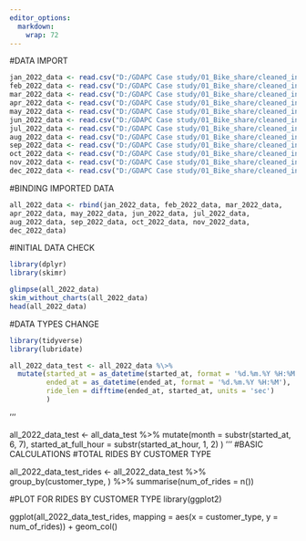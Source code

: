 ---
editor_options: 
  markdown: 
    wrap: 72
---

#DATA IMPORT

```{r}
jan_2022_data <- read.csv("D:/GDAPC Case study/01_Bike_share/cleaned_in_excel/csv/012022_tripdata.csv", sep = ';')
feb_2022_data <- read.csv("D:/GDAPC Case study/01_Bike_share/cleaned_in_excel/csv/022022_tripdata.csv", sep = ';')
mar_2022_data <- read.csv("D:/GDAPC Case study/01_Bike_share/cleaned_in_excel/csv/032022_tripdata.csv", sep = ';')
apr_2022_data <- read.csv("D:/GDAPC Case study/01_Bike_share/cleaned_in_excel/csv/042022_tripdata.csv", sep = ';')
may_2022_data <- read.csv("D:/GDAPC Case study/01_Bike_share/cleaned_in_excel/csv/052022_tripdata.csv", sep = ';')
jun_2022_data <- read.csv("D:/GDAPC Case study/01_Bike_share/cleaned_in_excel/csv/062022_tripdata.csv", sep = ';')
jul_2022_data <- read.csv("D:/GDAPC Case study/01_Bike_share/cleaned_in_excel/csv/072022_tripdata.csv", sep = ';')
aug_2022_data <- read.csv("D:/GDAPC Case study/01_Bike_share/cleaned_in_excel/csv/082022_tripdata.csv", sep = ';')
sep_2022_data <- read.csv("D:/GDAPC Case study/01_Bike_share/cleaned_in_excel/csv/092022_tripdata.csv", sep = ';')
oct_2022_data <- read.csv("D:/GDAPC Case study/01_Bike_share/cleaned_in_excel/csv/102022_tripdata.csv", sep = ';')
nov_2022_data <- read.csv("D:/GDAPC Case study/01_Bike_share/cleaned_in_excel/csv/112022_tripdata.csv", sep = ';')
dec_2022_data <- read.csv("D:/GDAPC Case study/01_Bike_share/cleaned_in_excel/csv/122022_tripdata.csv", sep = ';')
```

#BINDING IMPORTED DATA

```{r}
all_2022_data <- rbind(jan_2022_data, feb_2022_data, mar_2022_data,
apr_2022_data, may_2022_data, jun_2022_data, jul_2022_data,
aug_2022_data, sep_2022_data, oct_2022_data, nov_2022_data,
dec_2022_data)
```

#INITIAL DATA CHECK 
```{r}
library(dplyr) 
library(skimr)

glimpse(all_2022_data) 
skim_without_charts(all_2022_data)
head(all_2022_data)
```


#DATA TYPES CHANGE 
```{r}
library(tidyverse)
library(lubridate)

all_2022_data_test <- all_2022_data %\>% 
  mutate(started_at = as_datetime(started_at, format = '%d.%m.%Y %H:%M'),
         ended_at = as_datetime(ended_at, format = '%d.%m.%Y %H:%M'),
         ride_len = difftime(ended_at, started_at, units = 'sec')
         )
```



'''

all_2022_data_test \<- all_data_test %\>% mutate(month =
substr(started_at, 6, 7), started_at_full_hour = substr(started_at_hour,
1, 2) ) ''' #BASIC CALCULATIONS #TOTAL RIDES BY CUSTOMER TYPE

all_2022_data_test_rides \<- all_2022_data_test %\>%
group_by(customer_type, ) %\>% summarise(num_of_rides = n())

#PLOT FOR RIDES BY CUSTOMER TYPE library(ggplot2)

ggplot(all_2022_data_test_rides, mapping = aes(x = customer_type, y =
num_of_rides)) + geom_col()
